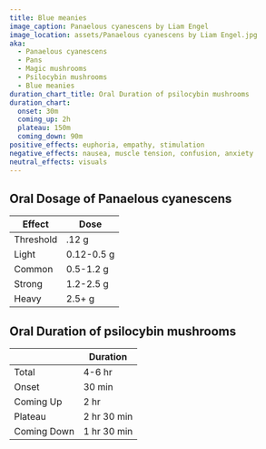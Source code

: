 ```yaml
---
title: Blue meanies
image_caption: Panaelous cyanescens by Liam Engel
image_location: assets/Panaelous cyanescens by Liam Engel.jpg
aka:
  - Panaelous cyanescens
  - Pans
  - Magic mushrooms
  - Psilocybin mushrooms
  - Blue meanies
duration_chart_title: Oral Duration of psilocybin mushrooms
duration_chart:
  onset: 30m
  coming_up: 2h
  plateau: 150m
  coming_down: 90m
positive_effects: euphoria, empathy, stimulation
negative_effects: nausea, muscle tension, confusion, anxiety
neutral_effects: visuals
---
```


## Oral Dosage of Panaelous cyanescens
| Effect | Dose |
| --- | --- |
| Threshold | .12 g |
| Light | 0.12-0.5 g |
| Common | 0.5-1.2 g |
| Strong | 1.2-2.5 g |
| Heavy | 2.5+ g |


<Chart title={frontmatter.duration_chart_title} data={frontmatter.duration_chart} />

## Oral Duration of psilocybin mushrooms
|  | Duration |
| --- | --- |
| Total | 4-6 hr |
| Onset | 30 min |
| Coming Up | 2 hr |
| Plateau | 2 hr 30 min |
| Coming Down | 1 hr 30 min |





